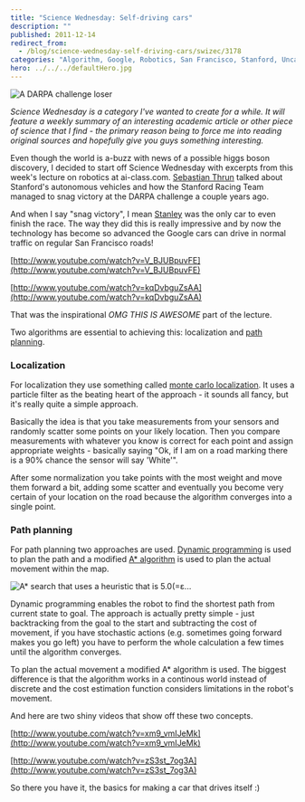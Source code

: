 ```yaml
---
title: "Science Wednesday: Self-driving cars"
description: ""
published: 2011-12-14
redirect_from:
  - /blog/science-wednesday-self-driving-cars/swizec/3178
categories: "Algorithm, Google, Robotics, San Francisco, Stanford, Uncategorized"
hero: ../../../defaultHero.jpg
---
```


![A DARPA challenge loser](https://swizec.com/wp-content/uploads/2011/12/ai-car-lol7.jpg "A DARPA challenge loser")

_Science Wednesday is a category I've wanted to create for a while. It will feature a weekly summary of an interesting academic article or other piece of science that I find - the primary reason being to force me into reading original sources and hopefully give you guys something interesting._

Even though the world is a-buzz with news of a possible higgs boson discovery, I decided to start off Science Wednesday with excerpts from this week's lecture on robotics at ai-class.com. [Sebastian Thrun](http://en.wikipedia.org/wiki/Sebastian_Thrun "Sebastian Thrun") talked about Stanford's autonomous vehicles and how the Stanford Racing Team managed to snag victory at the DARPA challenge a couple years ago.

And when I say "snag victory", I mean [Stanley](http://en.wikipedia.org/wiki/Stanley_%28vehicle%29) was the only car to even finish the race. The way they did this is really impressive and by now the technology has become so advanced the Google cars can drive in normal traffic on regular San Francisco roads!

[http://www.youtube.com/watch?v=V_BJUBpuvFE](http://www.youtube.com/watch?v=V_BJUBpuvFE)

[http://www.youtube.com/watch?v=kqDvbguZsAA](http://www.youtube.com/watch?v=kqDvbguZsAA)

That was the inspirational _OMG THIS IS AWESOME_ part of the lecture.

Two algorithms are essential to achieving this: localization and [path planning](http://en.wikipedia.org/wiki/Motion_planning "Motion planning").

### Localization

For localization they use something called [monte carlo localization](http://en.wikipedia.org/wiki/Monte_Carlo_localization "Monte Carlo localization"). It uses a particle filter as the beating heart of the approach - it sounds all fancy, but it's really quite a simple approach.

Basically the idea is that you take measurements from your sensors and randomly scatter some points on your likely location. Then you compare measurements with whatever you know is correct for each point and assign appropriate weights - basically saying "Ok, if I am on a road marking there is a 90% chance the sensor will say 'White'".

After some normalization you take points with the most weight and move them forward a bit, adding some scatter and eventually you become very certain of your location on the road because the algorithm converges into a single point.

### Path planning

For path planning two approaches are used. [Dynamic programming](http://en.wikipedia.org/wiki/Dynamic_programming "Dynamic programming") is used to plan the path and a modified [A\* algorithm](http://en.wikipedia.org/wiki/A%2A_search_algorithm "A* search algorithm") is used to plan the actual movement within the map.

![A* search that uses a heuristic that is 5.0(=ε...](https://swizec.com/wp-content/uploads/2011/12/Weighted_A_star_with_eps_58.gif "A* search that uses a heuristic that is 5.0(=ε...")

Dynamic programming enables the robot to find the shortest path from current state to goal. The approach is actually pretty simple - just backtracking from the goal to the start and subtracting the cost of movement, if you have stochastic actions (e.g. sometimes going forward makes you go left) you have to perform the whole calculation a few times until the algorithm converges.

To plan the actual movement a modified A\* algorithm is used. The biggest difference is that the algorithm works in a continous world instead of discrete and the cost estimation function considers limitations in the robot's movement.

And here are two shiny videos that show off these two concepts.

[http://www.youtube.com/watch?v=xm9_vmIJeMk](http://www.youtube.com/watch?v=xm9_vmIJeMk)

[http://www.youtube.com/watch?v=zS3st_7og3A](http://www.youtube.com/watch?v=zS3st_7og3A)

So there you have it, the basics for making a car that drives itself :)

